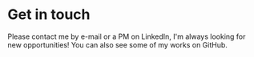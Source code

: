 # Get in touch

Please contact me by e-mail or a PM on LinkedIn, I'm always looking for new opportunities! You can also see some of my works on GitHub.